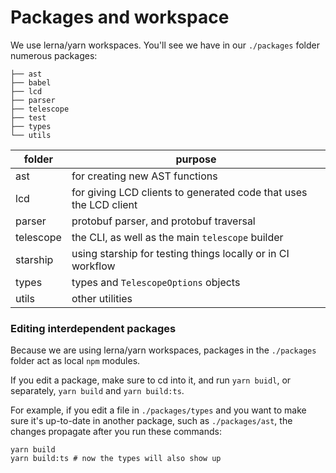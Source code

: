 # Packages and workspace

We use lerna/yarn workspaces. You'll see we have in our `./packages` folder numerous packages:

```
├── ast
├── babel
├── lcd
├── parser
├── telescope
├── test
├── types
└── utils
```

| folder    | purpose                                                                        |
| --------- | -----------------------------------------------------------------------------  |
| ast       | for creating new AST functions                                                 |
| lcd       | for giving LCD clients to generated code that uses the LCD client              |
| parser    | protobuf parser, and protobuf traversal                                        |
| telescope | the CLI, as well as the main `telescope` builder                               |
| starship      | using starship for testing things locally or in CI workflow                                                     |
| types     | types and `TelescopeOptions` objects                                           |
| utils     | other utilities                                                                |

### Editing interdependent packages

Because we are using lerna/yarn workspaces, packages in the `./packages` folder act as local `npm` modules.

If you edit a package, make sure to cd into it, and run `yarn buidl`, or separately, `yarn build` and `yarn build:ts`.

For example, if you edit a file in `./packages/types` and you want to make sure it's up-to-date in another package, such as `./packages/ast`, the changes propagate after you run these commands:

```
yarn build
yarn build:ts # now the types will also show up
```